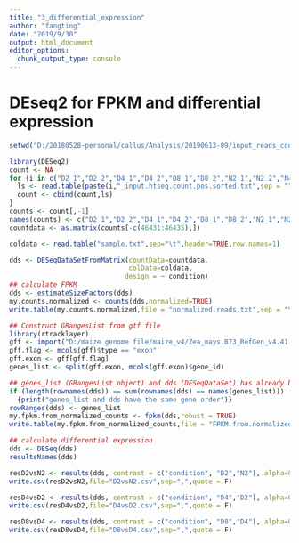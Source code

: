 ---
title: "3_differential_expression"
author: "fangting"
date: "2019/9/30"
output: html_document
editor_options: 
  chunk_output_type: console
---

# DEseq2 for FPKM and differential expression 

```{r,eval=FALSE}
setwd("D:/20180528-personal/callus/Analysis/20190613-09/input_reads_count")

library(DESeq2)
count <- NA
for (i in c("D2_1","D2_2","D4_1","D4_2","D8_1","D8_2","N2_1","N2_2","N4_1","N4_2","N8_1","N8_2")) {
  ls <- read.table(paste(i,"_input.htseq.count.pos.sorted.txt",sep = ""),header = F,stringsAsFactors = F,row.names = 1)
  count <- cbind(count,ls)
}
counts <- count[,-1]
names(counts) <- c("D2_1","D2_2","D4_1","D4_2","D8_1","D8_2","N2_1","N2_2","N4_1","N4_2","N8_1","N8_2") 
countdata <- as.matrix(counts[-c(46431:46435),])

coldata <- read.table("sample.txt",sep="\t",header=TRUE,row.names=1)

dds <- DESeqDataSetFromMatrix(countData=countdata,
                              colData=coldata,
                             design = ~ condition)
## calculate FPKM
dds <- estimateSizeFactors(dds) 
my.counts.normalized <- counts(dds,normalized=TRUE)
write.table(my.counts.normalized,file = "normalized.reads.txt",sep = "\t",quote = F)

## Construct GRangesList from gtf file
library(rtracklayer)
gff <- import("D:/maize genome file/maize_v4/Zea_mays.B73_RefGen_v4.41.gtf","gtf")
gff.flag <- mcols(gff)$type == "exon"
gff.exon <- gff[gff.flag]
genes_list <- split(gff.exon, mcols(gff.exon)$gene_id)

## genes_list (GRangesList object) and dds (DESeqDataSet) has already been ordered by name internally. Both have the same genes and same order.
if (length(rownames(dds)) == sum(rownames(dds) == names(genes_list)))
  {print("genes_list and dds have the same gene order")}
rowRanges(dds) <- genes_list
my.fpkm.from_normalized_counts <- fpkm(dds,robust = TRUE)
write.table(my.fpkm.from_normalized_counts,file = "FPKM.from.normalized.reads.txt",sep = "\t",quote = F)

## calculate differential expression
dds <- DESeq(dds)
resultsNames(dds)

resD2vsN2 <- results(dds, contrast = c("condition", "D2","N2"), alpha=0.05)
write.csv(resD2vsN2,file="D2vsN2.csv",sep=",",quote = F)

resD4vsD2 <- results(dds, contrast = c("condition", "D4","D2"), alpha=0.05)
write.csv(resD4vsD2,file="D4vsD2.csv",sep=",",quote = F)

resD8vsD4 <- results(dds, contrast = c("condition", "D8","D4"), alpha=0.05)
write.csv(resD8vsD4,file="D8vsD4.csv",sep=",",quote = F)
```

